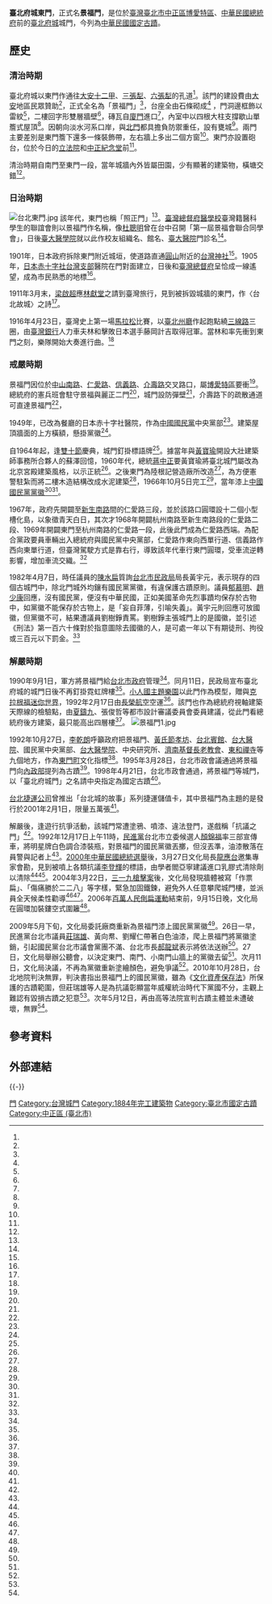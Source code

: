 {{TW monument
|name = 景福門<br />臺北府城東門
|formername = 景福門
|image = 臺北府城東門正面照.jpg
|imagename = 景福門今景
{{Infobox mapframe|tyep=shape|zoom=15|frame-width=280}}
|othername = 照正門
|formalname = 景福門
|level = [[國定古蹟|國定古蹟]]
|class = 城郭
|date=1998年9月3日
|time = [[光緒|清治光緒]]十年（1884年）
|location = [[臺北市|臺北市]][[中正區_(臺北市)|中正區]]中正段三小段101地號
<br />{{coord|25.039017|121.517662|display=inline,title}} 
|open =
|cost =
|website =
| reg_url =https://nchdb.boch.gov.tw/assets/advanceSearch/monument/19980903000001
}}
{{Taiwanese
| image      = 
| width      = 
| hanji      = 景福門
| poj        = Kéng-hok-mn̂g
| holo       = Kíng-hok-mn̂g
| pfs        = Kín-fuk-mùn
| haka       = Ginˋ-fugˋ-munˇ <small>（[[四縣|四縣]]）</small><br>Ginˊ-fug-mun <small>（[[海陸客語|海陸]]） </small>
}}
'''臺北府城東門'''，正式名'''景福門'''，是位於[[臺灣|臺灣]][[臺北市|臺北市]][[中正區_(臺北市)|中正區]][[博愛特區|博愛特區]]、[[中華民國總統府|中華民國總統府]]前的[[臺北府城|臺北府城]]城門，今列為[[中華民國|中華民國]][[國定古蹟|國定古蹟]]。

== 歷史 ==
===清治時期===
臺北府城以東門作通往[[大安十二甲|大安十二甲]]、[[三張犁|三張犁]]、[[六張犁_(臺北市)|六張犁]]的孔道<ref name="林衡道"/>。該門的建設費由[[大安_(臺北市)|大安]]地區民眾贊助<ref name="牛慶福"/>，正式全名為「景福門」<ref name="邱瓊玉"/>，台座全由石條砌成<ref name="陳盈珊"/> ，門洞邊框飾以雷紋<ref name="邱瓊玉"/>，二樓回字形雙層牆壁<ref name="陳盈珊"/>，磚瓦自[[廈門|廈門]]進口<ref name="林衡道"/>，內室中以四根大柱支撐歇山單簷式屋頂<ref name="陳盈珊"/>。因朝向淡水河系口岸，與[[臺北府城北門|北門]]都具擔負防禦重任，設有甕城<ref name="劉郁青"/>。兩門主要差別是東門簷下還多一條裝飾帶，左右牆上多出二個方窗<ref name="陳盈珊"/>。東門亦設置砲台，位於今日的[[立法院|立法院]]和[[中正紀念堂|中正紀念堂]]前<ref name="王一中"/>。

清治時期自南門至東門一段，當年城牆內外皆屬田園，少有顯著的建築物，橫塘交錯<ref name="林衡道"/>。

===日治時期===
[[File:台北東門.jpg|thumb]]
{{Quote box| align = right | quoted = true | bgcolor = #3399FF|  title= 〈台北故城〉| quote =<div style="text-align: right;">梁啟超</div>清角吹寒日又昏，<BR/>井幹烽櫓了無痕；<BR/>客心冷似秦時月，<BR/>遙夜還臨景福門。|source =《台灣詩鈔》</div>}}
該年代，東門也稱「照正門」<ref name="心岱"/>。[[臺灣總督府醫學校|臺灣總督府醫學校]]臺灣籍醫科學生的聯誼會則以景福門作名稱，像[[杜聰明|杜聰明]]曾在台中召開「第一屆景福會聯合同學會」，日後[[臺大醫學院|臺大醫學院]]就以此作校友組織名、館名、[[臺大醫院|臺大醫院]]門診名<ref name="林靜靜"/>。

1901年，日本政府拆除東門附近城垣，使道路直通[[圓山|圓山]]附近的[[台灣神社|台灣神社]]<ref name="陳盈珊"/>。1905年，[[日本赤十字社台灣支部|日本赤十字社台灣支部]]醫院在門對面建立，日後和[[臺灣總督府|臺灣總督府]]呈恰成一線遙望，成為市民熟悉的地標<ref name="李奕興"/>。

1911年3月末，[[梁啟超|梁啟超]]應[[林獻堂|林獻堂]]之請到臺灣旅行，見到被拆毀城牆的東門，作〈台北故城〉之詩<ref name="黃議震"/>。

1916年4月23日，臺灣史上第一場[[馬拉松|馬拉松]]比賽，以[[臺北州廳|臺北州廳]]作起跑點繞[[三線路|三線路]]三圈，由[[臺灣銀行|臺灣銀行]]人力車夫林和擊敗日本選手藤岡計吉取得冠軍。當林和率先衝到東門之刻，樂隊開始大奏進行曲。<ref name="陳柔縉"/>

===戒嚴時期===
景福門因位於[[中山南路_(臺北市)|中山南路]]、[[仁愛路_(臺北市)|仁愛路]]、[[信義路_(台北市)|信義路]]、[[凱達格蘭大道|介壽路]]交叉路口，屬[[博愛特區|博愛特區]]要衝<ref name="施靜茹"/>。總統府的憲兵班會駐守景福與麗正二門<ref name="王邦釗"/>，城門設防彈壁<ref name="1961-03-02"/>，介壽路下的疏散通道可直達景福門<ref name="王淑美、盧德允"/>，

1949年，已改為餐廳的日本赤十字社醫院，作為[[中國國民黨|中國國民黨]]中央黨部<ref name="李奕興"/>。建築屋頂牆面的上方橫額，懸掛黨徽<ref name="楚戈"/>。

自1964年起，逢[[雙十節|雙十節]]慶典，城門釘掛標語牌<ref name="1964-10-03"/>。據當年與[[黃寶瑜（建築師）|黃寶瑜]]開設大壯建築師事務所合夥人的蘇澤回憶，1960年代，總統[[蔣中正|蔣中正]]要黃寶瑜將臺北城門屬改為北京宮殿建築風格，以示正統<ref name="丁榮生"/>。之後東門為陸根記營造廠所改造<ref name="趙慕嵩"/>，為方便憲警駐紮而將二樓木造結構改成水泥建築<ref name="王蘭芬"/>，1966年10月5日完工<ref name="趙慕嵩"/>，當年漆上[[中國國民黨黨徽|中國國民黨黨徽]]<ref name="錢震宇、王宏舜"/><ref name="張光球"/>。

1967年，政府先開闢至[[新生南路|新生南路]]間的仁愛路三段，並於該路口圓環設十二個小型槽化島，以象徵青天白日，其次才1968年開闢杭州南路至新生南路段的仁愛路二段、1969年開闢東門至杭州南路的仁愛路一段，此後此門成為仁愛路西端。為配合黨政要員車輛出入總統府與國民黨中央黨部，仁愛路作東向西單行道、信義路作西向東單行道，但臺灣駕駛方式是靠右行，導致該年代車行東門圓環，受車流逆轉影響，增加車流交織。<ref name="劉永嘉"/>

1982年4月7日，時任議員的[[陳水扁|陳水扁]]質詢[[台北市民政局|台北市民政局]]局長黃宇元，表示現存的四個古城門中，除北門城外均鑲有國民黨黨徽，有違保護古蹟原則。議員[[郁慕明|郁慕明]]、[[趙少康|趙少康]]回應，沒有國民黨，便沒有中華民國，正如美國革命先烈事蹟均保存於古物中，如黨徽不能保存於古物上，是「妄自菲薄，引喻失義」。黃宇元則回應可放國徽，但黨徽不可，結果遭議員劉樹錚責罵。劉樹錚主張城門上的是國徽，並引述《刑法》第一百六十條對於指意圖除去國徽的人，是可處一年以下有期徒刑、拘役或三百元以下罰金。<ref name="1982-04-08"/>

===解嚴時期===
1990年9月1日，軍方將景福門給[[台北市政府|台北市政府]]管理<ref name="施靜茹"/>。同月11日，民政局宣布臺北府城的城門日後不再釘掛霓虹牌樓<ref name="鍾蓮芳"/>。[[小人國主題樂園|小人國主題樂園]]以此門作為模型，贈與[[克拉根福|克拉根福]][[迷你世界_(奧地利)|迷你世界]]，1992年2月17日由[[長榮航空|長榮航空]]空運<ref name="吳文龍"/>。該門也作為總統府視軸建築天際線的檢驗點，由[[夏鑄九|夏鑄九]]、張俊哲等都市設計審議委員會委員建議，從此門看總統府後方建築，最只能高出四層樓<ref name="曾至賢"/>。
[[File:景福門1.jpg|thumb]]

1992年10月27日，[[李乾朗|李乾朗]]呼籲政府把景福門、[[黃氏節孝坊|黃氏節孝坊]]、[[台北賓館|台北賓館]]、[[台大醫院|台大醫院]]、國民黨中央黨部、[[台大醫學院|台大醫學院]]、中央研究所、[[濟南基督長老教會|濟南基督長老教會]]、[[東和禪寺|東和禪寺]]等九個地方，作為[[東門町_(臺北市)|東門町]]文化指標<ref name="邱婷"/>。1995年3月28日，台北市政會議通過將景福門向[[中華民國內政部|內政部]]提列為古蹟<ref name="林麗雪"/>。1998年4月21日，台北市政會通過，將景福門等城門，以「臺北府城門」之名請中央指定為國定古蹟<ref name="張仁豪"/>。

[[台北捷運公司|台北捷運公司]]曾推出「台北城的故事」系列捷運儲值卡，其中景福門為主題的是發行於2001年2月1日，限量五萬張<ref name="2000-12-23"/>。

解嚴後，逢遊行抗爭活動，該城門常遭塗鴉、噴漆、違法登門，遂戲稱「抗議之門」<ref name="劉郁青"/>。1992年12月17日上午11時，[[民進黨|民進黨]]台北市立委候選人[[顏錦福|顏錦福]]率三部宣傳車，將明星牌白色調合漆裝瓶，對景福門的國民黨徽丟擲，但沒丟準，油漆散落在員警與記者上<ref name="吳學銘"/>。[[2000年中華民國總統選舉|2000年中華民國總統選舉]]後，3月27日文化局長[[龍應台|龍應台]]邀集專家會勘，見到被噴上各類抗議[[李登輝|李登輝]]的標語，由學者閻亞寧建議進口乳膠式清除劑以清除<ref name="王蘭芬"/><ref name="潘彥妃"/>。2004年3月22日，[[三一九槍擊案|三一九槍擊案]]後，文化局發現牆體被寫「作票扁」、「傷痛勝於二二八」等字樣，緊急加固鐵鍊，避免外人任意攀爬城門樓，並派員全天候柔性勸導<ref name="石文南"/><ref name="李玉梅"/>。2006年[[百萬人民倒扁運動|百萬人民倒扁運動]]結束前，9月15日晚，文化局在圓環加裝鏤空式圍籬<ref name="蔡依蒨"/>。

2009年5月下旬，文化局委託廠商重新為景福門漆上國民黨黨徽<ref name="林恕暉、林相美"/>。26日一早，民進黨台北市議員[[莊瑞雄|莊瑞雄]]、黃向帬、劉耀仁帶著白色油漆，爬上景福門將黨徽塗銷，引起國民黨台北市議會黨團不滿、台北市長[[郝龍斌|郝龍斌]]表示將依法送辦<ref name="錢震宇、王宏舜"/>。27日，文化局舉辦公聽會，以決定東門、南門、小南門山牆上的黨徽去留<ref name="邱瓊玉、錢震宇"/>。次月11日，文化局決議，不再為黨徽重新塗繪顏色，避免爭議<ref name="林相美、林恕暉"/>。2010年10月28日，台北地院判決無罪，判決書指出景福門上的國民黨徽，雖為《[[文化資產保存法|文化資產保存法]]》所保護的古蹟範圍，但莊瑞雄等人是為抗議彰顯當年威權統治時代下黨國不分，主觀上難認有毀損古蹟之犯意<ref name="董介白"/>。次年5月12日，再由高等法院宣判古蹟主體並未遭破壞，無罪<ref name="楊國文"/>。

==參考資料 ==
{{Reflist|35em|refs =

<ref name="黃議震">{{Cite news|url=https://www.merit-times.com.tw/NewsPage.aspx?unid=433786|title=【海嶠人物萬象】 梁啟超辛亥訪台餘波|author=黃議震|language=zh-tw|newspaper=人間福報|date=2016-04-06|accessdate=2021-05-30}}</ref>

<ref name="楊國文">{{Cite news|url=https://news.ltn.com.tw/news/politics/paper/491988|title=景福門塗黨徽 莊瑞雄等仍判無罪|author=楊國文|language=zh-tw|newspaper=自由時報|date=2011-05-13|accessdate=2021-05-30}}</ref>

<ref name="林恕暉、林相美">{{Cite news|url=https://news.ltn.com.tw/news/politics/paper/305616|title=國民黨徽 漆上古蹟景福門|author=林恕暉、林相美|language=zh-tw|newspaper=自由時報|date=2009-05-23|accessdate=2021-05-30}}</ref>

<ref name="陳柔縉">{{Cite news|url=|title=《台灣老時光》跑啊！林和 ──台灣人的第一場馬拉松|author=陳柔縉|language=zh-tw|newspaper=中國時報 |date=2007-05-05|accessdate=}}</ref>

<ref name="王一中">{{Cite news|url=|title=砲台遺址 究竟還有多少|author=王一中|language=zh-tw|newspaper=聯合報|date=1994-01-07|accessdate=}}</ref>

<ref name="2000-12-23">{{Cite news|url=|title=捷運儲值卡 新款亮相|author=|language=zh-tw|newspaper=聯合報|date=2000-12-23|accessdate=}}</ref>

<ref name="邱瓊玉">{{Cite news|url=|title=最老的古蹟（台北） 遊古城門 熙攘中咀嚼流光|author=邱瓊玉|language=zh-tw|newspaper=聯合報|date=2011-02-05|accessdate=}}</ref>

<ref name="李玉梅">{{Cite news|url=|title=古蹟景福門 遭塗鴉 文化局促勿攀爬破壞 去函連宋總部 要求協助復舊|author=李玉梅|language=zh-tw|newspaper=聯合報|date=2004-03-23|accessdate=}}</ref>

<ref name="李奕興">{{Cite news|url=|title=拆除國民黨中央黨部建物且慢！帝門基金會盼允其按「林安泰古宅模式」拆遷重建以保留「歷史」|author=李奕興|language=zh-tw|newspaper=中國時報 |date=1994-04-01|accessdate=}}</ref>

<ref name="心岱">{{Cite news|url=|title=紙鳶 廖添丁的故事|author=[[心岱|心岱]]|language=zh-tw|newspaper=聯合報|date=1975-12-18|accessdate=}}</ref>

<ref name="楚戈">{{Cite news|url=|title=悲情的年代|author=[[楚戈|楚戈]]|language=zh-tw|newspaper=聯合報|date=1994-09-07|accessdate=}}</ref>

<ref name="曾至賢">{{Cite news|url=|title=大樓高高起爬到總統府頭上！一棟二十二層建築在總統府後方聳立嚴重破壞首都核心區視軸建築天際線都計委員忙擬維護善後|author=曾至賢|language=zh-tw|newspaper=中國時報|date=1996-04-03|accessdate=}}</ref>

<ref name="錢震宇、王宏舜">{{Cite news|url=|title=綠議員爬景福門 塗銷黨徽 郝龍斌譴責 將移送法辦 南門、小南門加強巡邏|author=錢震宇、王宏舜|language=zh-tw|newspaper=聯合晚報|date=2009-05-27|accessdate=}}</ref>

<ref name="石文南">{{Cite news|url=|title=景福門 加固鐵鍊謝客|author=石文南|language=zh-tw|newspaper=中國時報 |date=2004-03-23|accessdate=}}</ref>

<ref name="劉永嘉">{{Cite news|url=|title=銜接兩府 仁愛路傳奇知多少|author=劉永嘉|language=zh-tw|newspaper=中國時報|date=1997-06-12|accessdate=}}</ref>

<ref name="邱婷">{{Cite news|url=|title=尋找東門町文化指標 東和禪寺 特色鮮明|author=邱婷|language=zh-tw|newspaper=民生報|date=1992-10-28|accessdate=}}</ref>

<ref name="張仁豪">{{Cite news|url=|title=巿定古蹟 增列十四處 台大法學院及校門 巿府擬報部提列國定古蹟|author=張仁豪|language=zh-tw|newspaper=聯合報|date=1998-04-22|accessdate=}}</ref>

<ref name="林麗雪">{{Cite news|url=|title=除迪化街民宅 未被列入外 30外歷史建物將呈報內政部核列古蹟|author=林麗雪|language=zh-tw|newspaper=民生報|date=1995-03-29|accessdate=}}</ref>

<ref name="張仁豪">{{Cite news|url=|title=巿定古蹟 增列十四處 台大法學院及校門 巿府擬報部提列國定古蹟|author=張仁豪|language=zh-tw|newspaper=聯合報|date=1998-04-22|accessdate=}}</ref>

<ref name="鍾蓮芳">{{Cite news|url=|title=北市3座古城門 今後免受“釘刑”|author=鍾蓮芳|language=zh-tw|newspaper=民生報|date=1990-09-12|accessdate=}}</ref>

<ref name="林衡道">{{Cite news|url=|title=踏出台北古城 台北城基一週|author=[[林衡道|林衡道]]|language=zh-tw|newspaper=聯合報|date=1981-06-19|accessdate=}}</ref>

<ref name="1961-03-02">{{Cite news|url=|title=整修古城樓 難拆防彈璧 配合觀光美化市容 北市原定工作受阻|author=|language=zh-tw|newspaper=聯合報|date=1961-03-02|accessdate=}}</ref>

<ref name="邱瓊玉、錢震宇">{{Cite news|url=|title=景福門黨徽去留 廣納民意|author=邱瓊玉、錢震宇|language=zh-tw|newspaper=聯合報|date=2009-05-28|accessdate=}}</ref>

<ref name="張光球">{{Cite news|url=|title=見證台灣歷史 景福門何辜|author=張光球|language=zh-tw|newspaper=中國時報 |date=2009-06-14|accessdate=}}</ref>

<ref name="施靜茹">{{Cite news|url=|title=軍方繼交還重熙門之後 景福門 鄰近總統府百餘年歷史 今回歸市府管理|author=施靜茹|language=zh-tw|newspaper=聯合報|date=1990-09-01|accessdate=}}</ref>

<ref name="丁榮生">{{Cite news|url=|title=總統府建築 曾有變臉公案|author=丁榮生|language=zh-tw|newspaper=中國時報|date=2000-03-14|accessdate=}}</ref>

<ref name="吳文龍">{{Cite news|url=|title=景福門「空降」維也納 將在阿拉根福「小人國」落腳|author=吳文龍|language=zh-tw|newspaper=經濟日報|date=1992-02-18|accessdate=}}</ref>

<ref name="陳盈珊">{{Cite news|url=|title=小檔案 景福門|author=陳盈珊|language=zh-tw|newspaper=中國時報|date=2000-04-02|accessdate=}}</ref>

<ref name="1964-10-03">{{Cite news|url=|title=慶祝十月大典 北市另建牌樓十五|author=|language=zh-tw|newspaper=聯合報|date=1964-10-03|accessdate=}}</ref>

<ref name="吳學銘">{{Cite news|url=|title=顏錦福率人用油漆擲城門 丟得不準 記者警員被灑滿身 兩滋事者被捕後交保|author=吳學銘|language=zh-tw|newspaper=聯合晚報|date=1992-12-17|accessdate=}}</ref>

<ref name="董介白">{{Cite news|url=|title=民進黨三議員 景福門漆黨徽 判無罪|author=董介白|language=zh-tw|newspaper=聯合晚報|date=2010-10-28|accessdate=}}</ref>

<ref name="劉郁青">{{Cite news|url=|title=《台北建城120週年 系列專題之一》 城門故事繫古今 興頹標識變遷史|author=劉郁青|language=zh-tw|newspaper=民生報|date=2004-04-14|accessdate=}}</ref>

<ref name="王蘭芬">{{Cite news|url=|title=古蹟景福門遭厄|author=王蘭芬|language=zh-tw|newspaper=民生報|date=2000-03-28|accessdate=}}</ref>

<ref name="林靜靜">{{Cite news|url=|title=解剖台大醫院 景福會校友情|author=林靜靜|language=zh-tw|newspaper=聯合報|date=1994-11-12|accessdate=}}</ref>

<ref name="潘彥妃">{{Cite news|url=|title=抗議字句噴上景福門 古蹟何辜 台北市文化局長龍應台昨邀集專家會勘 將空運乳膠式清潔劑修復 未來將加強古蹟教育|author=潘彥妃|language=zh-tw|newspaper=聯合報|date=2000-03-28|accessdate=}}</ref>

<ref name="王邦釗">{{Cite news|url=|title=《大兵憶往》 總統府前「掌門人」|author=王邦釗|language=zh-tw|newspaper=聯合報|date=1997-10-05|accessdate=}}</ref>

<ref name="趙慕嵩">{{Cite news|url=|title=城的故事 八十四年滄桑史 如今更負新使命 點點滴滴建造歷盡艱辛 美侖美奐充滿中興氣象|author=趙慕嵩|language=zh-tw|newspaper=聯合報|date=1966-10-15|accessdate=}}</ref>

<ref name="王淑美、盧德允">{{Cite news|url=|title=如果挖到寶 四成繳國庫 國產局樂觀其成 軍方：要有寶藏 早挖走了|author=王淑美、盧德允|language=zh-tw|newspaper=聯合報|date=2002-07-10|accessdate=}}</ref>

<ref name="林相美、林恕暉">{{Cite news|url=https://news.ltn.com.tw/news/politics/paper/310632|title=景福門黨徽 將刷白漆保留|author=林相美、林恕暉|language=zh-tw|newspaper=自由時報|date=2007-05-29|accessdate=2021-06-07}}</ref>

<ref name="牛慶福">{{Cite news|url=|title=都會風情畫 台北城 考古入門|author=牛慶福|language=zh-tw|newspaper=聯合報|date=1994-09-21|accessdate=}}</ref>

<ref name="1982-04-08">{{Cite news|url=|title=古城門上鐫刻堂堂國徽 特具精神意義不容置疑 民政局長答覆議員質詢 被指為引喻欠妥 趙少康等依據國家法典 一番話義正辭嚴|author=|language=zh-tw|newspaper=聯合報|date=1982-04-08|accessdate=}}</ref>

<ref name="蔡依蒨">{{Cite news|url=|title=預防民眾跌倒 景福門加裝圍籬|author=蔡依蒨|language=zh-tw|newspaper=中國時報|date=2006-09-17|accessdate=}}</ref>
}}

== 外部連結 ==
{{Commonscat|East Gate of Taipei City}}

{{-}}
{{portal bar|臺北|建築|border=no}}
{{台北府城門}}
{{臺北市文化資產}}
{{中華民國國定古蹟}}

[[Category:台北府城|門]]
[[Category:台灣城門|Category:台灣城門]]
[[Category:1884年完工建築物|Category:1884年完工建築物]]
[[Category:臺北市國定古蹟|Category:臺北市國定古蹟]]
[[Category:中正區_(臺北市)|Category:中正區 (臺北市)]]